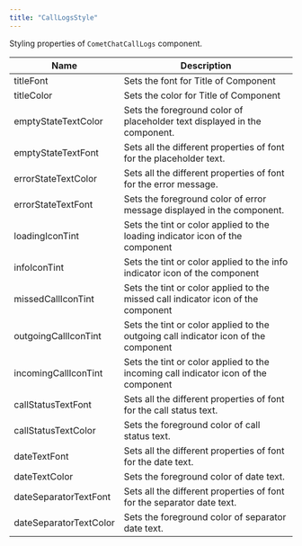 ```yaml
---
title: "CallLogsStyle"
---
```


Styling properties of `CometChatCallLogs` component.

| Name                   | Description                                                                         |
| ---------------------- | ----------------------------------------------------------------------------------- |
| titleFont              | Sets the font for Title of Component                                                |
| titleColor             | Sets the color for Title of Component                                               |
| emptyStateTextColor    | Sets the foreground color of placeholder text displayed in the component.           |
| emptyStateTextFont     | Sets all the different properties of font for the placeholder text.                 |
| errorStateTextColor    | Sets all the different properties of font for the error message.                    |
| errorStateTextFont     | Sets the foreground color of error message displayed in the component.              |
| loadingIconTint        | Sets the tint or color applied to the loading indicator icon of the component       |
| infoIconTint           | Sets the tint or color applied to the info indicator icon of the component          |
| missedCallIconTint     | Sets the tint or color applied to the missed call indicator icon of the component   |
| outgoingCallIconTint   | Sets the tint or color applied to the outgoing call indicator icon of the component |
| incomingCallIconTint   | Sets the tint or color applied to the incoming call indicator icon of the component |
| callStatusTextFont     | Sets all the different properties of font for the call status text.                 |
| callStatusTextColor    | Sets the foreground color of call status text.                                      |
| dateTextFont           | Sets all the different properties of font for the date text.                        |
| dateTextColor          | Sets the foreground color of date text.                                             |
| dateSeparatorTextFont  | Sets all the different properties of font for the separator date text.              |
| dateSeparatorTextColor | Sets the foreground color of separator date text.                                   |
